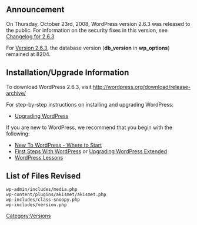 {{Languages|
{{en|Version 2.6.3}}
{{ja|Version 2.6.3}}
}}

== Announcement ==
On Thursday, October 23rd, 2008, WordPress version 2.6.3 was released to the public. For information on the security fixes in this version, see [[Changelog/2.6.3|Changelog for 2.6.3]].  

For [[Version_2.6.3|Version 2.6.3]], the database version ('''db_version''' in '''wp_options''') remained at 8204.

==Installation/Upgrade Information==
To download WordPress 2.6.3, visit http://wordpress.org/download/release-archive/

For step-by-step instructions on installing and upgrading WordPress:

* [[Upgrading WordPress]]

If you are new to WordPress, we recommend that you begin with the following:
* [[New To WordPress - Where to Start]]
* [[First Steps With WordPress]] or [[Upgrading WordPress Extended]]
* [[WordPress Lessons]]

==List of Files Revised==
<pre>
wp-admin/includes/media.php
wp-content/plugins/akismet/akismet.php
wp-includes/class-snoopy.php
wp-includes/version.php
</pre>

{{Versions}}

[[Category:Versions]]